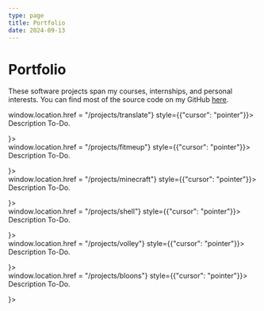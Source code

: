 ```yaml
---
type: page
title: Portfolio
date: 2024-09-13
---
```


# Portfolio


These software projects span my courses, internships, and personal interests. You can find most of the source code on my GitHub [here](https://github.com/gavin-dhanda).

<div onClick={() => window.location.href = "/projects/translate"} style={{"cursor": "pointer"}}>
<ExperienceBlock
title = "Multi-Lingual Image Translation 🔗"
subtitle = "Computer Vision Final Project"
timeframe = "Spring 2024"
description={<p> Description To-Do. </p>}>
</ExperienceBlock>
</div>

<div onClick={() => window.location.href = "/projects/fitmeup"} style={{"cursor": "pointer"}}>
<ExperienceBlock
title = "FitMeUP! 🔗"
subtitle = "CS32 Final Project"
timeframe = "Spring 2024"
description={<p> Description To-Do. </p>}>
</ExperienceBlock>
</div>

<div onClick={() => window.location.href = "/projects/minecraft"} style={{"cursor": "pointer"}}>
<ExperienceBlock 
  title="Minecraft Sandbox 🔗"
  subtitle="Computer Graphics Final Project"
  timeframe="Fall 2023"
  description={<p> Description To-Do. </p>}>
</ExperienceBlock>
</div>

<div onClick={() => window.location.href = "/projects/shell"} style={{"cursor": "pointer"}}>
<ExperienceBlock
title = "Shell 🔗"
subtitle = "CS33 Project"
timeframe = "Fall 2023"
description={<p> Description To-Do. </p>}>
</ExperienceBlock>
</div>

<div onClick={() => window.location.href = "/projects/volley"} style={{"cursor": "pointer"}}>
<ExperienceBlock
title = "Integrated Gantry System 🔗"
subtitle = "Internship Project"
timeframe = "Summer 2023"
description={<p> Description To-Do. </p>}>
</ExperienceBlock>
</div>

<div onClick={() => window.location.href = "/projects/bloons"} style={{"cursor": "pointer"}}>
<ExperienceBlock 
  title="Bloons TD15 🔗"
  subtitle="CS15 Final Project"
  timeframe="Fall 2022"
  description={<p> Description To-Do. </p>}>
</ExperienceBlock>
</div>